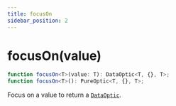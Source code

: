 ```yaml
---
title: focusOn
sidebar_position: 2
---
```


# focusOn(value)

```ts
function focusOn<T>(value: T): DataOptic<T, {}, T>;
function focusOn<T>(): PureOptic<T, {}, T>;
```

Focus on a value to return a [`DataOptic`](../Guides/data_optic.mdx).
